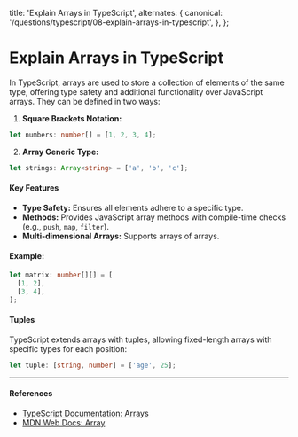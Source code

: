 
  title: 'Explain Arrays in TypeScript',
  alternates: {
    canonical: '/questions/typescript/08-explain-arrays-in-typescript',
  },
};

# Explain Arrays in TypeScript

In TypeScript, arrays are used to store a collection of elements of the same type, offering type safety and additional functionality over JavaScript arrays. They can be defined in two ways:

1. **Square Brackets Notation:**

```typescript
let numbers: number[] = [1, 2, 3, 4];
```

2. **Array Generic Type:**

```typescript
let strings: Array<string> = ['a', 'b', 'c'];
```

#### Key Features

- **Type Safety:** Ensures all elements adhere to a specific type.
- **Methods:** Provides JavaScript array methods with compile-time checks (e.g., `push`, `map`, `filter`).
- **Multi-dimensional Arrays:** Supports arrays of arrays.

#### Example:

```typescript
let matrix: number[][] = [
  [1, 2],
  [3, 4],
];
```

#### Tuples

TypeScript extends arrays with tuples, allowing fixed-length arrays with specific types for each position:

```typescript
let tuple: [string, number] = ['age', 25];
```

---

#### References

- [TypeScript Documentation: Arrays](https://www.typescriptlang.org/docs/handbook/2/everyday-types.html#arrays)
- [MDN Web Docs: Array](https://developer.mozilla.org/en-US/docs/Web/JavaScript/Reference/Global_Objects/Array)

<GithubEdit link='/questions/typescript/08-explain-arrays-in-typescript/page.mdx' />
